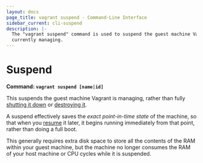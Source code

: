 ```yaml
---
layout: docs
page_title: vagrant suspend - Command-Line Interface
sidebar_current: cli-suspend
description: |-
  The "vagrant suspend" command is used to suspend the guest machine Vagrant is
  currently managing.
---
```


# Suspend

**Command: `vagrant suspend [name|id]`**

This suspends the guest machine Vagrant is managing, rather than fully
[shutting it down](/docs/cli/halt.html) or [destroying it](/docs/cli/destroy.html).

A suspend effectively saves the _exact point-in-time state_ of the machine,
so that when you [resume](/docs/cli/resume.html) it later, it begins running
immediately from that point, rather than doing a full boot.

This generally requires extra disk space to store all the contents of the
RAM within your guest machine, but the machine no longer consumes the
RAM of your host machine or CPU cycles while it is suspended.
